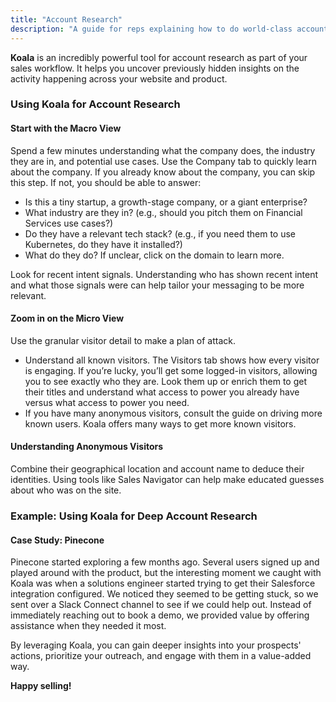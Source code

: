 ```yaml
---
title: "Account Research"
description: "A guide for reps explaining how to do world-class account research with Koala"
---
```


**Koala** is an incredibly powerful tool for account research as part of your sales workflow. It helps you uncover previously hidden insights on the activity happening across your website and product.

### Using Koala for Account Research

#### Start with the Macro View

Spend a few minutes understanding what the company does, the industry they are in, and potential use cases. Use the Company tab to quickly learn about the company. If you already know about the company, you can skip this step. If not, you should be able to answer:

- Is this a tiny startup, a growth-stage company, or a giant enterprise?
- What industry are they in? (e.g., should you pitch them on Financial Services use cases?)
- Do they have a relevant tech stack? (e.g., if you need them to use Kubernetes, do they have it installed?)
- What do they do? If unclear, click on the domain to learn more.

Look for recent intent signals. Understanding who has shown recent intent and what those signals were can help tailor your messaging to be more relevant.

#### Zoom in on the Micro View

Use the granular visitor detail to make a plan of attack.

- Understand all known visitors. The Visitors tab shows how every visitor is engaging. If you’re lucky, you’ll get some logged-in visitors, allowing you to see exactly who they are. Look them up or enrich them to get their titles and understand what access to power you already have versus what access to power you need.
- If you have many anonymous visitors, consult the guide on driving more known users. Koala offers many ways to get more known visitors.

#### Understanding Anonymous Visitors

Combine their geographical location and account name to deduce their identities. Using tools like Sales Navigator can help make educated guesses about who was on the site.

### Example: Using Koala for Deep Account Research

#### Case Study: Pinecone

Pinecone started exploring a few months ago. Several users signed up and played around with the product, but the interesting moment we caught with Koala was when a solutions engineer started trying to get their Salesforce integration configured. We noticed they seemed to be getting stuck, so we sent over a Slack Connect channel to see if we could help out. Instead of immediately reaching out to book a demo, we provided value by offering assistance when they needed it most.

By leveraging Koala, you can gain deeper insights into your prospects' actions, prioritize your outreach, and engage with them in a value-added way.

**Happy selling!**
